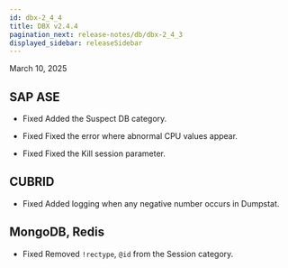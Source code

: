 ```yaml
---
id: dbx-2_4_4
title: DBX v2.4.4
pagination_next: release-notes/db/dbx-2_4_3
displayed_sidebar: releaseSidebar
---
```


March 10, 2025

## SAP ASE

- <Status priority='0'>Fixed</Status> Added the Suspect DB category.

- <Status priority='0'>Fixed</Status> Fixed the error where abnormal CPU values ​​appear.

- <Status priority='0'>Fixed</Status> Fixed the Kill session parameter.

## CUBRID

- <Status priority='0'>Fixed</Status> Added logging when any negative number occurs in Dumpstat.

## MongoDB, Redis

- <Status priority='0'>Fixed</Status> Removed `!rectype`, `@id` from the Session category.


<DownloadJava ver="2.4.4" />

